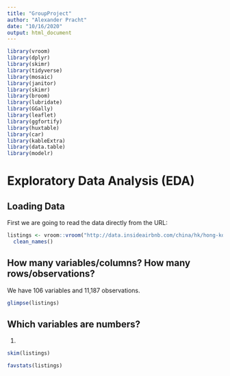 ```yaml
---
title: "GroupProject"
author: "Alexander Pracht"
date: "10/16/2020"
output: html_document
---
```

```r
library(vroom)
library(dplyr)
library(skimr)
library(tidyverse)
library(mosaic)
library(janitor)
library(skimr)
library(broom)
library(lubridate)
library(GGally)
library(leaflet)
library(ggfortify)
library(huxtable)
library(car)
library(kableExtra)
library(data.table)
library(modelr)

```

# Exploratory Data Analysis (EDA)

## Loading Data

First we are going to read the data directly from the URL:
```r
listings <- vroom::vroom("http://data.insideairbnb.com/china/hk/hong-kong/2020-06-15/data/listings.csv.gz", na=c("", "NA"))%>%
  clean_names()
```

## How many variables/columns? How many rows/observations?

We have 106 variables and 11,187 observations.

```r
glimpse(listings)
```

## Which variables are numbers?

1. 

```r
skim(listings)
```
```r
favstats(listings)
```

